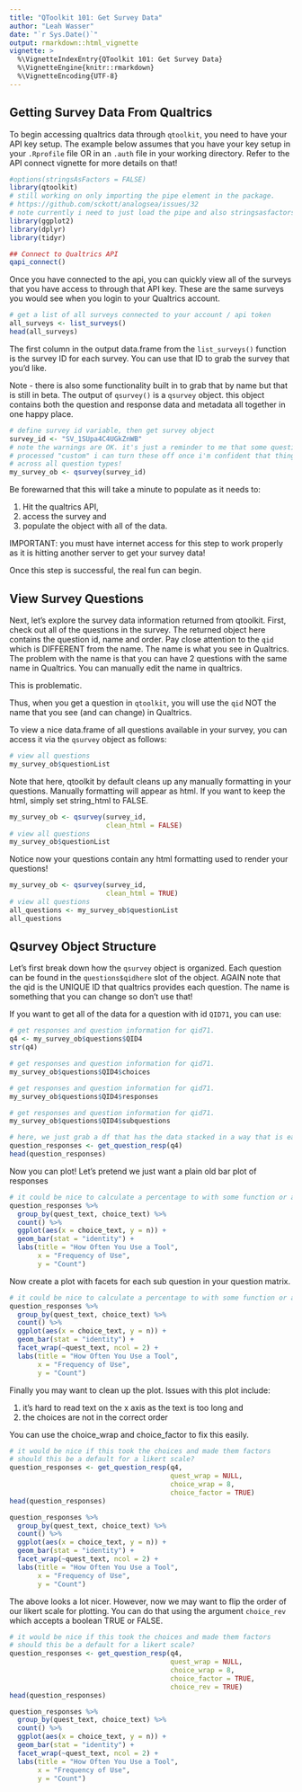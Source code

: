 ```yaml
---
title: "QToolkit 101: Get Survey Data"
author: "Leah Wasser"
date: "`r Sys.Date()`"
output: rmarkdown::html_vignette
vignette: >
  %\VignetteIndexEntry{QToolkit 101: Get Survey Data}
  %\VignetteEngine{knitr::rmarkdown}
  %\VignetteEncoding{UTF-8}
---
```


## Getting Survey Data From Qualtrics

To begin accessing qualtrics data through `qtoolkit`, you need to have your API
key setup. The example below assumes that you
have your key setup in your `.Rprofile` file OR in an `.auth` file in your working directory.
Refer to the API connect vignette for more details on that!

```r
#options(stringsAsFactors = FALSE)
library(qtoolkit)
# still working on only importing the pipe element in the package.
# https://github.com/sckott/analogsea/issues/32
# note currently i need to just load the pipe and also stringsasfactors as false
library(ggplot2)
library(dplyr)
library(tidyr)
```

```r
## Connect to Qualtrics API
qapi_connect()
```

Once you have connected to the api, you can quickly view all of the surveys that
you have access to through that API key. These are the same surveys you would see
when you login to your Qualtrics account.

```r
# get a list of all surveys connected to your account / api token
all_surveys <- list_surveys()
head(all_surveys)

```

The first column in the output data.frame from the `list_surveys()` function is
the survey ID for each survey. You can use that ID to grab the survey that you'd
like.

Note - there is also some functionality built in to grab that by name but that
is still in beta. The output of `qsurvey()` is a `qsurvey` object. this object
contains both the question and response data and metadata all together in one
happy place.

```r
# define survey id variable, then get survey object
survey_id <- "SV_1SUpa4C4UGkZnWB"
# note the warnings are OK. it's just a reminder to me that some questions are not
# processed "custom" i can turn these off once i'm confident that things work
# across all question types!
my_survey_ob <- qsurvey(survey_id)
```

Be forewarned that this will take a minute to populate as it needs to:

1. Hit the qualtrics API,
2. access the survey and
3. populate the object with all of the data.

IMPORTANT: you must have internet access for this step to work properly as it
is hitting another server to get your survey data!

Once this step is successful, the real fun can begin.

## View Survey Questions

Next, let's explore the survey data information returned from qtoolkit.
First, check out all of the questions in the survey. The returned object here
contains the question id, name and order. Pay close attention to the `qid` which is
DIFFERENT from the name. The name is what you see in Qualtrics. The problem with
the name is that you can have 2 questions with the same name in Qualtrics. You
can manually edit the name in qualtrics.

This is problematic.

Thus, when you get a question in `qtoolkit`, you will use the `qid` NOT the name
that you see (and can change) in Qualtrics.

To view a nice data.frame of all questions available in your survey, you can access
it via the `qsurvey` object as follows:

```r
# view all questions
my_survey_ob$questionList

```

Note that here, qtoolkit by default cleans up any manually formatting in your questions.
Manually formatting will appear as html. If you want to keep the html, simply set 
string_html to FALSE. 

```r
my_survey_ob <- qsurvey(survey_id,
                        clean_html = FALSE)
# view all questions
my_survey_ob$questionList
```

Notice now your questions contain any html formatting used to render your questions!

```r
my_survey_ob <- qsurvey(survey_id,
                        clean_html = TRUE)
# view all questions
all_questions <- my_survey_ob$questionList
all_questions
```

## Qsurvey Object Structure

Let's first break down how the `qsurvey` object is organized. Each question can
be found in the `questions$qidhere` slot of the object. AGAIN note that the
qid is the UNIQUE ID that qualtrics provides each question. The name is something
that you can change so don't use that!

If you want to get all of the data for a question with id `QID71`, you can use:

```r
# get responses and question information for qid71.
q4 <- my_survey_ob$questions$QID4
str(q4)
```

```r
# get responses and question information for qid71.
my_survey_ob$questions$QID4$choices
```

```r
# get responses and question information for qid71.
my_survey_ob$questions$QID4$responses

```

```r
# get responses and question information for qid71.
my_survey_ob$questions$QID4$subquestions
```

```r
# here, we just grab a df that has the data stacked in a way that is easily plottable
question_responses <- get_question_resp(q4)
head(question_responses)
```

Now you can plot! Let's pretend we just want a plain old bar plot of
responses

```r

# it could be nice to calculate a percentage to with some function or argument 
question_responses %>%
  group_by(quest_text, choice_text) %>%
  count() %>%
  ggplot(aes(x = choice_text, y = n)) +
  geom_bar(stat = "identity") +
  labs(title = "How Often You Use a Tool",
       x = "Frequency of Use",
       y = "Count")

```

Now create a plot with facets for each sub question in your question matrix. 

```r
# it could be nice to calculate a percentage to with some function or argument 
question_responses %>%
  group_by(quest_text, choice_text) %>%
  count() %>%
  ggplot(aes(x = choice_text, y = n)) +
  geom_bar(stat = "identity") +
  facet_wrap(~quest_text, ncol = 2) +
  labs(title = "How Often You Use a Tool",
       x = "Frequency of Use",
       y = "Count")

```

Finally you may want to clean up the plot. Issues with this plot include:

1. it's hard to read text on the x axis as the text is too long and 
2. the choices are not in the correct order

You can use the choice_wrap and choice_factor to fix this easily.

```r
# it would be nice if this took the choices and made them factors
# should this be a default for a likert scale?
question_responses <- get_question_resp(q4, 
                                        quest_wrap = NULL, 
                                        choice_wrap = 8, 
                                        choice_factor = TRUE)
head(question_responses)

question_responses %>%
  group_by(quest_text, choice_text) %>%
  count() %>%
  ggplot(aes(x = choice_text, y = n)) +
  geom_bar(stat = "identity") +
  facet_wrap(~quest_text, ncol = 2) +
  labs(title = "How Often You Use a Tool",
       x = "Frequency of Use",
       y = "Count")
```

The above looks a lot nicer. However, now we may want to flip the order of our 
likert scale for plotting. You can do that using the argument `choice_rev` 
which accepts a boolean TRUE or FALSE.

```r
# it would be nice if this took the choices and made them factors
# should this be a default for a likert scale?
question_responses <- get_question_resp(q4, 
                                        quest_wrap = NULL, 
                                        choice_wrap = 8, 
                                        choice_factor = TRUE,
                                        choice_rev = TRUE)
head(question_responses)

question_responses %>%
  group_by(quest_text, choice_text) %>%
  count() %>%
  ggplot(aes(x = choice_text, y = n)) +
  geom_bar(stat = "identity") +
  facet_wrap(~quest_text, ncol = 2) +
  labs(title = "How Often You Use a Tool",
       x = "Frequency of Use",
       y = "Count")
```